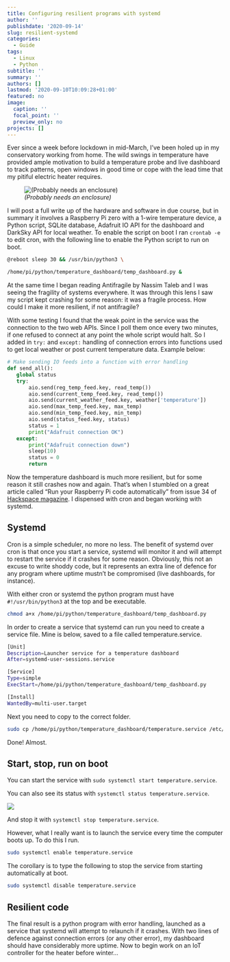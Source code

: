 ```yaml
---
title: Configuring resilient programs with systemd
author: ''
publishdate: '2020-09-14'
slug: resilient-systemd
categories:
  - Guide
tags:
  - Linux
  - Python
subtitle: ''
summary: ''
authors: []
lastmod: '2020-09-10T10:09:28+01:00'
featured: no
image:
  caption: ''
  focal_point: ''
  preview_only: no
projects: []
---
```



Ever since a week before lockdown in mid-March, I've been holed up in my conservatory working from home. The wild swings in temperature have provided ample motivation to build a temperature probe and live dashboard to track patterns, open windows in good time or cope with the lead time that my pitiful electric heater requires.

![_(Probably needs an enclosure)_](../../img/temp_probe.JPG)

I will post a full write up of the hardware and software in due course, but in summary it involves a Raspberry Pi zero with a 1-wire temperature device, a Python script, SQLite database, Adafruit IO API for the dashboard and DarkSky API for local weather. To enable the script on boot I ran `crontab -e` to edit cron, with the following line to enable the Python script to run on boot.

```bash
@reboot sleep 30 && /usr/bin/python3 \

/home/pi/python/temperature_dashboard/temp_dashboard.py &
```

At the same time I began reading Antifragile by Nassim Taleb and I was seeing the fragility of systems everywhere. It was through this lens I saw my script kept crashing for some reason: it was a fragile process. How could I make it more resilient, if not antifragile? 

With some testing I found that the weak point in the service was the connection to the two web APIs. Since I poll them once every two minutes, if one refused to connect at any point the whole script would halt. So I added in `try:` and `except:` handling of connection errors into functions used to get local weather or post current temperature data. Example below:
 
 ```python
 # Make sending IO feeds into a function with error handling
def send_all():
    global status
    try:
        aio.send(reg_temp_feed.key, read_temp())
        aio.send(current_temp_feed.key, read_temp())
        aio.send(current_weather_feed.key, weather['temperature'])
        aio.send(max_temp_feed.key, max_temp)
        aio.send(min_temp_feed.key, min_temp)
        aio.send(status_feed.key, status)
        status = 1
        print("Adafruit connection OK")
    except:
        print("Adafruit connection down")
        sleep(10)
        status = 0
        return
 ```

Now the temperature dashboard is much more resilient, but for some reason it still crashes now and again. That's when I stumbled on a great article called "Run your Raspberry Pi code automatically" from issue 34 of [Hackspace magazine](https://hackspace.raspberrypi.org/issues/34). I dispensed with cron and began working with systemd.

## Systemd

Cron is a simple scheduler, no more no less. The benefit of systemd over cron is that once you start a service, systemd will monitor it and will attempt to restart the service if it crashes for some reason. Obviously, this not an excuse to write shoddy code, but it represents an extra line of defence for any program where uptime mustn't be compromised (live dashboards, for instance).

With either cron or systemd the python program must have `#!/usr/bin/python3` at the top and be executable.

```bash
chmod a+x /home/pi/python/temperature_dashboard/temp_dashboard.py
```

In order to create a service that systemd can run you need to create a service file. Mine is below, saved to a file called temperature.service.

```bash
[Unit]
Description=Launcher service for a temperature dashboard
After=systemd-user-sessions.service

[Service]
Type=simple
ExecStart=/home/pi/python/temperature_dashboard/temp_dashboard.py

[Install]
WantedBy=multi-user.target
```

Next you need to copy to the correct folder.

```bash
sudo cp /home/pi/python/temperature_dashboard/temperature.service /etc/systemd/system
```
Done! Almost.

## Start, stop, run on boot

You can start the service with `sudo systemctl start temperature.service`.

You can also see its status with `systemctl status temperature.service`.

![](../../img/systemctl_status.PNG)

And stop it with `systemctl stop temperature.service`.

However, what I really want is to launch the service every time the computer boots up. To do this I run.

```bash
sudo systemctl enable temperature.service
```

The corollary is to type the following to stop the service from starting automatically at boot.

```bash
sudo systemctl disable temperature.service
```

## Resilient code
The final result is a python program with error handling, launched as a service that systemd will attempt to relaunch if it crashes. With two lines of defence against connection errors (or any other error), my dashboard should have considerably more uptime. Now to begin work on an IoT controller for the heater before winter...
